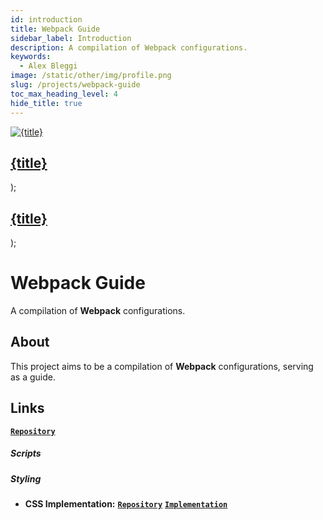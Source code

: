 ```yaml
---
id: introduction
title: Webpack Guide
sidebar_label: Introduction
description: A compilation of Webpack configurations.
keywords:
  - Alex Bleggi
image: /static/other/img/profile.png
slug: /projects/webpack-guide
toc_max_heading_level: 4
hide_title: true
---
```



  <a className="built-with" href={url}>
    <img className={`built-with__image ${className}`} src={useBaseUrl(`img/knowledge/${image}`)} alt={title} style={style}/>
    <div className="built-with__overlay">
      <h2 className="built-with__heading">{title}</h2>
    </div>
  </a>
);

  <a className="built-with-text" href={url}>
    <div className="built-with-text__overlay">
      <h2 className="built-with-text__heading">{title}</h2>
    </div>
  </a>
);

# Webpack Guide

A compilation of **Webpack** configurations.

## About

This project aims to be a compilation of **Webpack** configurations, serving as a guide.

## Links

**[`Repository`](https://github.com/alexbjr369/webpack-guide)**

##### Scripts

##### Styling

- **CSS Implementation:** **[`Repository`](https://github.com/alexbjr369/webpack-guide)** **[`Implementation`](/docs/projects/webpack-guide/styling/css/implementation)**
